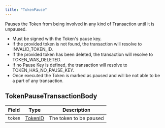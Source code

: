 ---
title: "TokenPause"
---


Pauses the Token from being involved in any kind of Transaction until it is unpaused.

* Must be signed with the Token's pause key.
* If the provided token is not found, the transaction will resolve to INVALID\_TOKEN\_ID.
* If the provided token has been deleted, the transaction will resolve to TOKEN\_WAS\_DELETED.
* If no Pause Key is defined, the transaction will resolve to TOKEN\_HAS\_NO\_PAUSE\_KEY.
* Once executed the Token is marked as paused and will be not able to be a part of any transaction.

## TokenPauseTransactionBody

| Field   | Type                                                                                   | Description            |
| ------- | -------------------------------------------------------------------------------------- | ---------------------- |
| `token` | [TokenID](/hedera/sdks-and-apis/hedera-api/basic-types/tokenid) | The token to be paused |
